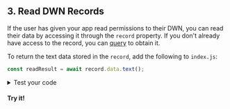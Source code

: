 <section class="docs-section">

## 3. Read DWN Records

If the user has given your app read permissions to their DWN, you can read their data by accessing it through the `record` property. If you don't already have access to the record, you can [query](/docs/web5/build/decentralized-web-nodes/query-from-dwn) to obtain it.

To return the text data stored in the `record`, add the following to `index.js`:
```js
const readResult = await record.data.text();
```

<details>
<summary>Test your code</summary>
<p>
To see the record that was read from the DWN, add the following to <code>index.js</code>:

```js
console.log('readResult', readResult)
```

Then from the terminal, run:

```bash
node index.js
```

The output will resemble:

```
Hello Web5
```

</p>
</details>

#### Try it!

</section>
